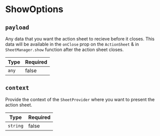 # ShowOptions

## `payload`

Any data that you want the action sheet to recieve before it closes. This data will be available in the `onClose` prop on the `ActionSheet` & in `SheetManager.show` function after the action sheet closes.

| Type  | Required |
| ----- | -------- |
| `any` | false    |

## `context`

Provide the context of the `SheetProvider` where you want to present the action sheet.

| Type     | Required |
| -------- | -------- |
| `string` | false    |
